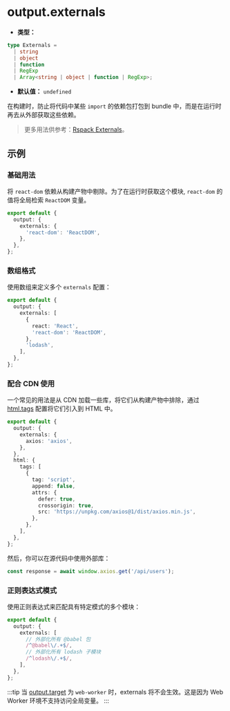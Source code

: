 # output.externals

- **类型：**

```ts
type Externals =
  | string
  | object
  | function
  | RegExp
  | Array<string | object | function | RegExp>;
```

- **默认值：** `undefined`

在构建时，防止将代码中某些 `import` 的依赖包打包到 bundle 中，而是在运行时再去从外部获取这些依赖。

> 更多用法供参考：[Rspack Externals](https://rspack.rs/zh/config/externals)。

## 示例

### 基础用法

将 `react-dom` 依赖从构建产物中剔除。为了在运行时获取这个模块, `react-dom` 的值将全局检索 `ReactDOM` 变量。

```ts title="rsbuild.config.ts"
export default {
  output: {
    externals: {
      'react-dom': 'ReactDOM',
    },
  },
};
```

### 数组格式

使用数组来定义多个 `externals` 配置：

```ts title="rsbuild.config.ts"
export default {
  output: {
    externals: [
      {
        react: 'React',
        'react-dom': 'ReactDOM',
      },
      'lodash',
    ],
  },
};
```

### 配合 CDN 使用

一个常见的用法是从 CDN 加载一些库，将它们从构建产物中排除，通过 [html.tags](/config/html/tags) 配置将它们引入到 HTML 中。

```ts title="rsbuild.config.ts"
export default {
  output: {
    externals: {
      axios: 'axios',
    },
  },
  html: {
    tags: [
      {
        tag: 'script',
        append: false,
        attrs: {
          defer: true,
          crossorigin: true,
          src: 'https://unpkg.com/axios@1/dist/axios.min.js',
        },
      },
    ],
  },
};
```

然后，你可以在源代码中使用外部库：

```js title="src/api.js"
const response = await window.axios.get('/api/users');
```

### 正则表达式模式

使用正则表达式来匹配具有特定模式的多个模块：

```ts title="rsbuild.config.ts"
export default {
  output: {
    externals: [
      // 外部化所有 @babel 包
      /^@babel\/.+$/,
      // 外部化所有 lodash 子模块
      /^lodash\/.+$/,
    ],
  },
};
```

:::tip
当 [output.target](/config/output/target) 为 `web-worker` 时，externals 将不会生效。这是因为 Web Worker 环境不支持访问全局变量。
:::
